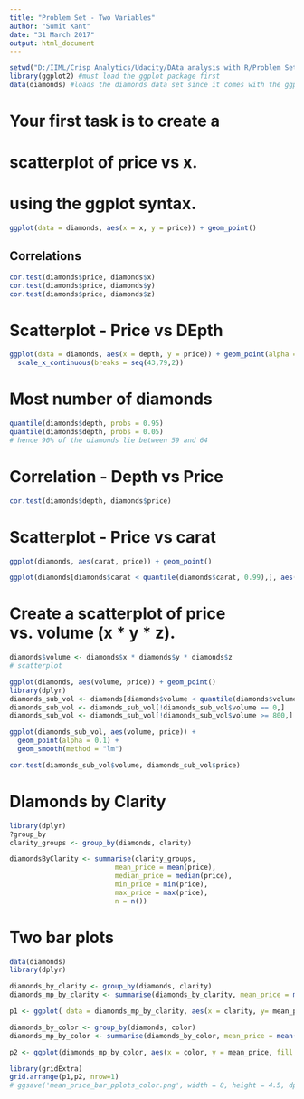 ```yaml
---
title: "Problem Set - Two Variables"
author: "Sumit Kant"
date: "31 March 2017"
output: html_document
---
```




```r
setwd("D:/IIML/Crisp Analytics/Udacity/DAta analysis with R/Problem Set - Two Variables/")
library(ggplot2) #must load the ggplot package first 
data(diamonds) #loads the diamonds data set since it comes with the ggplot package
```
# Your first task is to create a
# scatterplot of price vs x.
# using the ggplot syntax.

```r
ggplot(data = diamonds, aes(x = x, y = price)) + geom_point()
```
## Correlations

```r
cor.test(diamonds$price, diamonds$x)
cor.test(diamonds$price, diamonds$y)
cor.test(diamonds$price, diamonds$z)
```

# Scatterplot - Price vs DEpth
```r
ggplot(data = diamonds, aes(x = depth, y = price)) + geom_point(alpha = 0.01) +
  scale_x_continuous(breaks = seq(43,79,2))

```
# Most number of diamonds
```r
quantile(diamonds$depth, probs = 0.95)
quantile(diamonds$depth, probs = 0.05)
# hence 90% of the diamonds lie between 59 and 64
```
# Correlation - Depth vs Price
```r
cor.test(diamonds$depth, diamonds$price)
```
# Scatterplot - Price vs carat
```r
ggplot(diamonds, aes(carat, price)) + geom_point()

ggplot(diamonds[diamonds$carat < quantile(diamonds$carat, 0.99),], aes(carat, price) ) + geom_point()
```

# Create a scatterplot of price vs. volume (x * y * z).

```r
diamonds$volume <- diamonds$x * diamonds$y * diamonds$z
# scatterplot

ggplot(diamonds, aes(volume, price)) + geom_point()
library(dplyr)
diamonds_sub_vol <- diamonds[diamonds$volume < quantile(diamonds$volume, 0.99),]
diamonds_sub_vol <- diamonds_sub_vol[!diamonds_sub_vol$volume == 0,]
diamonds_sub_vol <- diamonds_sub_vol[!diamonds_sub_vol$volume >= 800,]

ggplot(diamonds_sub_vol, aes(volume, price)) + 
  geom_point(alpha = 0.1) + 
  geom_smooth(method = "lm")

cor.test(diamonds_sub_vol$volume, diamonds_sub_vol$price)


```

# DIamonds by Clarity
```r
library(dplyr)
?group_by
clarity_groups <- group_by(diamonds, clarity)

diamondsByClarity <- summarise(clarity_groups, 
                          mean_price = mean(price),
                          median_price = median(price),
                          min_price = min(price),
                          max_price = max(price),
                          n = n())
```

# Two bar plots
```r
data(diamonds)
library(dplyr)

diamonds_by_clarity <- group_by(diamonds, clarity)
diamonds_mp_by_clarity <- summarise(diamonds_by_clarity, mean_price = mean(price))

p1 <- ggplot( data = diamonds_mp_by_clarity, aes(x = clarity, y= mean_price, fill = clarity )) + geom_bar(stat = "identity")

diamonds_by_color <- group_by(diamonds, color)
diamonds_mp_by_color <- summarise(diamonds_by_color, mean_price = mean(price))

p2 <- ggplot(diamonds_mp_by_color, aes(x = color, y = mean_price, fill = color)) + geom_bar(stat = 'identity')

library(gridExtra)
grid.arrange(p1,p2, nrow=1)
# ggsave('mean_price_bar_pplots_color.png', width = 8, height = 4.5, dpi = 400)

```




